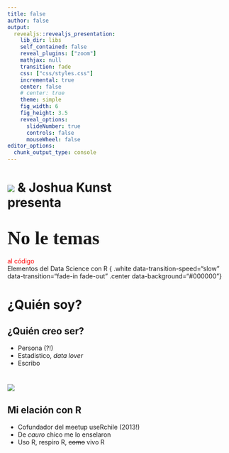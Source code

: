 ```yaml
---
title: false
author: false
output:
  revealjs::revealjs_presentation:
    lib_dir: libs
    self_contained: false
    reveal_plugins: ["zoom"]
    mathjax: null
    transition: fade
    css: ["css/styles.css"]
    incremental: true
    center: false
    # center: true
    theme: simple
    fig_width: 6
    fig_height: 3.5
    reveal_options:
      slideNumber: true
      controls: false
      mouseWheel: false
editor_options: 
  chunk_output_type: console
---
```


<link rel="stylesheet" href="https://use.fontawesome.com/releases/v5.0.12/css/all.css" integrity="sha384-G0fIWCsCzJIMAVNQPfjH08cyYaUtMwjJwqiRKxxE/rx96Uroj1BtIQ6MLJuheaO9" crossorigin="anonymous">

# <img class = "imgnone" src="http://dev-data-campfire.pantheonsite.io/wp-content/uploads/2018/03/Assets/Data-Campfire-Logo-white.png"/> & Joshua Kunst <br>presenta { .center data-background="#AFAFAF" data-transition-speed="slow" data-transition="fade-in fade-out" .white}
 
# <span style="font-family: 'Creepster'; font-size: 1.5em">No le temas<br>
<span class="fragment" style="color: red">al código</span></span><br><span class="fragment">Elementos del Data Science con R</span> { .white data-transition-speed="slow" data-transition="fade-in fade-out" .center data-background="#000000"}

# ¿Quién soy? { .center .white data-background="#4E5ED0" }

## ¿Quién creo ser?

- Persona (?!)
- Estadistico, _data lover_
- Escribo <i class="fas fa-code"></i>

# <img class = "imgnone" src="https://www.r-project.org/logo/Rlogo.png"/> { .center data-background="#FAFAFA" }

## Mi <i class="fab fa-r-project" style="color: #2569BD"></i>elación con R


- Cofundador del meetup useRchile (2013!)
- De _cauro_ chico me lo enselaron
- Uso R<span class="fragment">, respiro R</span><span class="fragment">, ~~como~~ vivo R</span>
